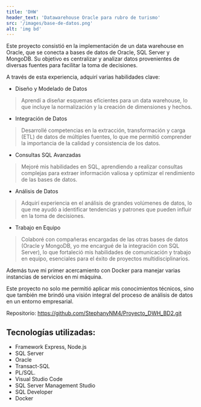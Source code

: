 ```yaml
---
title: 'DHW'
header_text: 'Datawarehouse Oracle para rubro de turismo'
src: '/images/base-de-datos.png'
alt: 'img bd'
---
```


Este proyecto consistió en la implementación de un data warehouse en Oracle, 
que se conecta a bases de datos de Oracle, SQL Server y MongoDB. Su objetivo es centralizar y analizar datos 
provenientes de diversas fuentes para facilitar la toma de decisiones. 

A través de esta experiencia, adquirí varias habilidades clave: 

- Diseño y Modelado de Datos
>Aprendí a diseñar esquemas eficientes para un data warehouse, lo que incluye la normalización y 
>la creación de dimensiones y hechos. 

- Integración de Datos
>Desarrollé competencias en la extracción, transformación y carga (ETL) 
>de datos de múltiples fuentes, lo que me permitió comprender la importancia de la calidad y 
>consistencia de los datos. 

- Consultas SQL Avanzadas
>Mejoré mis habilidades en SQL, aprendiendo a realizar consultas complejas para extraer 
>información valiosa y optimizar el rendimiento de las bases de datos. 

- Análisis de Datos
>Adquirí experiencia en el análisis de grandes volúmenes de datos, lo que me ayudó a identificar tendencias 
>y patrones que pueden influir en la toma de decisiones. 

- Trabajo en Equipo
>Colaboré con compañeras encargadas de las otras 
>bases de datos (Oracle y MongoDB, yo me encargué de la integración con SQL Server), 
>lo que fortaleció mis habilidades de comunicación y trabajo en equipo, esenciales para el éxito de 
>proyectos multidisciplinarios. 

Además tuve mi primer acercamiento con Docker para manejar varias instancias de 	servicios en mi máquina. 

Este proyecto no solo me permitió aplicar mis conocimientos técnicos, sino que también me brindó una visión integral del proceso de análisis de datos en un entorno empresarial. 

Repositorio: https://github.com/StephanyNM4/Proyecto_DWH_BD2.git  

## Tecnologías utilizadas:  

- Framework Express, Node.js
- SQL Server 
- Oracle  
- Transact-SQL 
- PL/SQL. 
- Visual Studio Code 
- SQL Server Management Studio 
- SQL Developer
- Docker